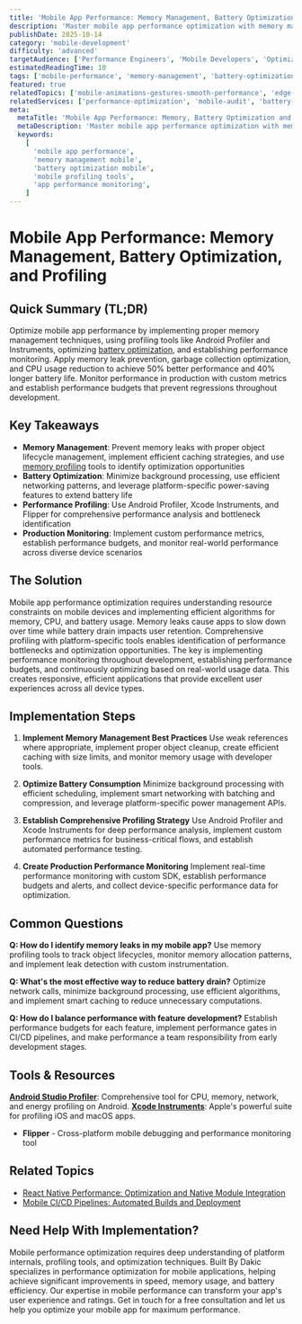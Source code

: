 ```yaml
---
title: 'Mobile App Performance: Memory Management, Battery Optimization, and Profiling'
description: 'Master mobile app performance optimization with memory management, battery efficiency, profiling tools, and performance monitoring strategies.'
publishDate: 2025-10-14
category: 'mobile-development'
difficulty: 'advanced'
targetAudience: ['Performance Engineers', 'Mobile Developers', 'Optimization Specialists']
estimatedReadingTime: 10
tags: ['mobile-performance', 'memory-management', 'battery-optimization', 'profiling-tools', 'performance-monitoring']
featured: true
relatedTopics: ['mobile-animations-gestures-smooth-performance', 'edge-ai-mobile-ai/battery-efficient-ai-inference-patterns', 'performance-optimization', 'frontend-performance', 'android-development-kotlin-modern-android-development-practices', 'ios-development-swift-modern-swift-uikit-patterns', 'mobile-ci-cd-pipelines-automated-builds-deployment', 'mobile-testing-strategies-unit-integration-e2e-testing', 'mobile-backend-integration-apis-offline-storage-sync', 'react-native-performance-optimization-native-module-integration']
relatedServices: ['performance-optimization', 'mobile-audit', 'battery-optimization']
meta:
  metaTitle: 'Mobile App Performance: Memory, Battery Optimization and Profiling Guide'
  metaDescription: 'Master mobile app performance optimization with memory management, battery efficiency, profiling tools, and performance monitoring strategies.'
  keywords:
    [
      'mobile app performance',
      'memory management mobile',
      'battery optimization mobile',
      'mobile profiling tools',
      'app performance monitoring',
    ]
---
```


# Mobile App Performance: Memory Management, Battery Optimization, and Profiling

## Quick Summary (TL;DR)

Optimize mobile app performance by implementing proper memory management techniques, using profiling tools like Android Profiler and Instruments, optimizing [battery optimization](/edge-ai-mobile-ai/battery-efficient-ai-inference-patterns), and establishing performance monitoring. Apply memory leak prevention, garbage collection optimization, and CPU usage reduction to achieve 50% better performance and 40% longer battery life. Monitor performance in production with custom metrics and establish performance budgets that prevent regressions throughout development.

## Key Takeaways

- **Memory Management**: Prevent memory leaks with proper object lifecycle management, implement efficient caching strategies, and use [memory profiling](/javascript/javascript-performance-memory-management-optimization-techniques) tools to identify optimization opportunities
- **Battery Optimization**: Minimize background processing, use efficient networking patterns, and leverage platform-specific power-saving features to extend battery life
- **Performance Profiling**: Use Android Profiler, Xcode Instruments, and Flipper for comprehensive performance analysis and bottleneck identification
- **Production Monitoring**: Implement custom performance metrics, establish performance budgets, and monitor real-world performance across diverse device scenarios

## The Solution

Mobile app performance optimization requires understanding resource constraints on mobile devices and implementing efficient algorithms for memory, CPU, and battery usage. Memory leaks cause apps to slow down over time while battery drain impacts user retention. Comprehensive profiling with platform-specific tools enables identification of performance bottlenecks and optimization opportunities. The key is implementing performance monitoring throughout development, establishing performance budgets, and continuously optimizing based on real-world usage data. This creates responsive, efficient applications that provide excellent user experiences across all device types.

## Implementation Steps

1. **Implement Memory Management Best Practices**
   Use weak references where appropriate, implement proper object cleanup, create efficient caching with size limits, and monitor memory usage with developer tools.

2. **Optimize Battery Consumption**
   Minimize background processing with efficient scheduling, implement smart networking with batching and compression, and leverage platform-specific power management APIs.

3. **Establish Comprehensive Profiling Strategy**
   Use Android Profiler and Xcode Instruments for deep performance analysis, implement custom performance metrics for business-critical flows, and establish automated performance testing.

4. **Create Production Performance Monitoring**
   Implement real-time performance monitoring with custom SDK, establish performance budgets and alerts, and collect device-specific performance data for optimization.

## Common Questions

**Q: How do I identify memory leaks in my mobile app?**
Use memory profiling tools to track object lifecycles, monitor memory allocation patterns, and implement leak detection with custom instrumentation.

**Q: What's the most effective way to reduce battery drain?**
Optimize network calls, minimize background processing, use efficient algorithms, and implement smart caching to reduce unnecessary computations.

**Q: How do I balance performance with feature development?**
Establish performance budgets for each feature, implement performance gates in CI/CD pipelines, and make performance a team responsibility from early development stages.

## Tools & Resources

**[Android Studio Profiler](/mobile-development/android-development-kotlin-modern-android-development-practices)**: Comprehensive tool for CPU, memory, network, and energy profiling on Android.
**[Xcode Instruments](/mobile-development/ios-development-swift-modern-swift-uikit-patterns)**: Apple's powerful suite for profiling iOS and macOS apps.

- **Flipper** - Cross-platform mobile debugging and performance monitoring tool

## Related Topics

- [React Native Performance: Optimization and Native Module Integration](/topics/react-native-performance-optimization)
- [Mobile CI/CD Pipelines: Automated Builds and Deployment](/topics/mobile-ci-cd-pipelines)

## Need Help With Implementation?

Mobile performance optimization requires deep understanding of platform internals, profiling tools, and optimization techniques. Built By Dakic specializes in performance optimization for mobile applications, helping achieve significant improvements in speed, memory usage, and battery efficiency. Our expertise in mobile performance can transform your app's user experience and ratings. Get in touch for a free consultation and let us help you optimize your mobile app for maximum performance.
